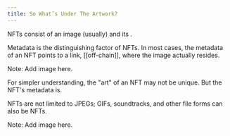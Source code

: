 ```yaml
---
title: So What’s Under The Artwork?
---
```


NFTs consist of an image (usually) and its <Nutshell children="metadata" glossaryEntry="content/glossary/nft_metadata.mdx" />.

Metadata is the distinguishing factor of NFTs. In most cases, the metadata of an NFT points to a link, \[\[off-chain]], where the image actually resides.

Note: Add image here.

For simpler understanding, the "art" of an NFT may not be unique. But the NFT's metadata is.

NFTs are not limited to JPEGs; GIFs, soundtracks, and other file forms can also be NFTs.

Note: Add image here.
